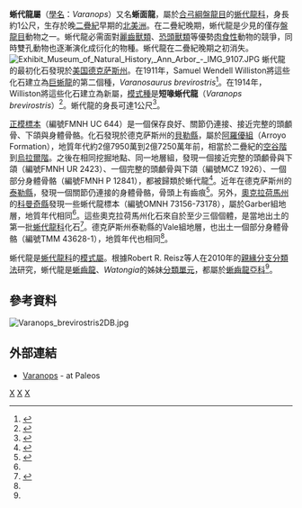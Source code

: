 {{Automatic taxobox
| taxon = Varanops
| authority = [[塞繆爾·溫德爾·威利斯頓|Wlliston]], 1914
| fossil_range = {{fossil_range|279.5|272.5}}[[二疊紀|二疊紀]]早期
| image = Varanops_BW.jpg
| image2 = Varanops brevirostris.jpg
| image2_caption = 蜥代龍的重建圖
| type_species = '''短喙蜥代龍<br>''Varanops brevirostris''''' 
| type_species_authority = (Willinston, 1911)
| synonyms = 
* ''Varanosaurus brevirostris'' <small>Williston, 1911</small>
}}

'''蜥代龍屬'''（[[學名|學名]]：''Varanops''）又名'''蜥面龍'''，屬於[[合弓綱|合弓綱]][[盤龍目|盤龍目]]的[[蜥代龍科|蜥代龍科]]，身長約1公尺，生存於晚[[二疊紀|二疊紀]]早期的[[北美洲|北美洲]]。在二疊紀晚期，蜥代龍是少見的僅存[[盤龍目|盤龍目]]動物之一。蜥代龍必需面對[[麗齒獸類|麗齒獸類]]、[[恐頭獸類|恐頭獸類]]等優勢[[肉食性|肉食性]]動物的競爭，同時雙孔動物也逐漸演化成衍化的物種。蜥代龍在二疊紀晚期之初消失。
[[File:Exhibit_Museum_of_Natural_History,_Ann_Arbor_-_IMG_9107.JPG|thumb]] 
蜥代龍的最初化石發現於[[美国|美国]][[德克萨斯州|德克萨斯州]]。在1911年，Samuel Wendell Williston將這些化石建立為[[巨蜥龍|巨蜥龍]]的第二個種，''Varanosaurus brevirostris''<ref name=Varanosaurus>{{Cite journal|author=Samuel W. Williston |year=1911 |title=American Permian vertebrates |url=https://archive.org/details/americanpermianv00will |journal=University of Chicago Press, Chicago |pages=[https://archive.org/details/americanpermianv00will/page/130 130] pp }}</ref>。在1914年，Williston將這些化石建立為新屬，[[模式種|模式種]]是'''短喙蜥代龍'''（''Varanops brevirostris''）<ref name=Varanops>{{Cite journal|author=Samuel W. Williston |year=1914 |title=The osteology of some American Permian vertebrates |journal=Contributions of the Walker Museum |volume=1 |issue= |pages=107–162 }}</ref>。蜥代龍的身長可達1公尺<ref>{{Cite web |url=http://www.reptileevolution.com/varanops.htm |title=存档副本 |access-date=2012-06-18 |archive-date=2020-02-17 |archive-url=https://web.archive.org/web/20200217064732/http://reptileevolution.com/varanops.htm |dead-url=no }}</ref>。

[[正模標本|正模標本]]（編號FMNH UC 644）是一個保存良好、關節仍連接、接近完整的頭顱骨、下頜與身體骨骼。化石發現於德克萨斯州的[[貝勒縣_(德克薩斯州)|貝勒縣]]，屬於[[阿羅優組|阿羅優組]]（Arroyo Formation），地質年代約2億7950萬到2億7250萬年前，相當於二疊紀的[[空谷階|空谷階]]到[[烏拉爾階|烏拉爾階]]。之後在相同挖掘地點、同一地層組，發現一個接近完整的頭顱骨與下頜（編號FMNH UR 2423）、一個完整的頭顱骨與下頜（編號MCZ 1926）、一個部分身體骨骼（編號FMNH P 12841），都被歸類於蜥代龍<ref name=CampioneReisz>{{Cite journal|author=Nicolás E. Campione and Robert R. Reisz |year=2010 |title=''Varanops brevirostris'' (Eupelycosauria: Varanopidae) from the Lower Permian of Texas, with discussion of varanopid morphology and interrelationships |journal=Journal of Vertebrate Paleontology |volume=30 |issue=3 |pages=724–746 |doi=10.1080/02724631003762914 }}</ref>。近年在德克萨斯州的[[泰勒縣_(德克薩斯州,1858年)|泰勒縣]]，發現一個關節仍連接的身體骨骼，骨頭上有齒痕<ref name=ReiszTsuji>{{Cite journal|author=Robert R. Reisz and Lnda A. Tsuji |year=2006 |title=An articulated skeleton of ''Varanops'' with bite marks: the oldest known evidence of scavenging among terrestrial vertebrates |journal=Journal of Vertebrate Paleontology |volume=26 |issue=4 |pages=1021–1023 |doi=10.1671/0272-4634(2006)26[1021:AASOVW]2.0.CO;2 }}</ref>。另外，[[奧克拉荷馬州|奧克拉荷馬州]]的[[科曼奇縣_(俄克拉何馬州)|科曼奇縣]]發現一些蜥代龍標本（編號OMNH 73156-73178），屬於Garber組地層，地質年代相同<ref name=CampioneReisz/>。這些奧克拉荷馬州化石來自於至少三個個體，是當地出土的第一批[[蜥代龍科|蜥代龍科]]化石<ref name=RichardsSpur>{{Cite journal|author=Hillary C. Maddin, David C. Evans and Robert R. Reisz |year=2006 |title=An Early Permian varanodontine varanopid (Synapsida: Eupelycosauria) from the Richards Spur locality, Oklahoma |journal=Journal of Vertebrate Paleontology |volume=26 |issue=4 |pages=957–966 |doi=10.1671/0272-4634(2006)26[957:AEPVVS]2.0.CO;2 }}</ref>。德克萨斯州泰勒縣的Vale組地層，也出土一個部分身體骨骼（編號TMM 43628-1），地質年代也相同<ref name=CampioneReisz/>。

蜥代龍是[[蜥代龍科|蜥代龍科]]的[[模式屬|模式屬]]。根據Robert R. Reisz等人在2010年的[[親緣分支分類法|親緣分支分類法]]研究，蜥代龍是[[蜥齒龍|蜥齒龍]]、''Watongia''的姊妹[[分類單元|分類單元]]，都屬於[[蜥齒龍亞科|蜥齒龍亞科]]<ref name=CampioneReisz/>。

==參考資料==
[[File:Varanops_brevirostris2DB.jpg|thumb]] 
{{reflist}}

== 外部連結 ==
* [https://web.archive.org/web/20080511165601/http://www.palaeos.com/Vertebrates/Units/Unit390/200.html#Varanops Varanops] - at Paleos
{{基底合弓綱|S.}}
{{Taxonbar}}
[[Category:二疊紀合弓類|X]]
[[Category:真盤龍亞目|X]]
[[Category:1914年描述的分类群|X]]